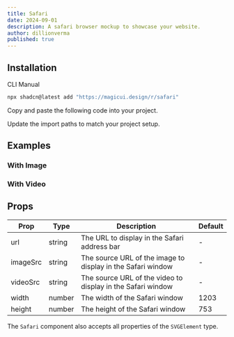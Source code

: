 ```yaml
---
title: Safari
date: 2024-09-01
description: A safari browser mockup to showcase your website.
author: dillionverma
published: true
---
```


<ComponentPreview name="safari-demo" />

## Installation

<Tabs defaultValue="cli">

<TabsList>
  <TabsTrigger value="cli">CLI</TabsTrigger>
  <TabsTrigger value="manual">Manual</TabsTrigger>
</TabsList>
<TabsContent value="cli">

```bash
npx shadcn@latest add "https://magicui.design/r/safari"
```

</TabsContent>

<TabsContent value="manual">

<Steps>

<Step>Copy and paste the following code into your project.</Step>

<ComponentSource name="safari" />

<Step>Update the import paths to match your project setup.</Step>

</Steps>

</TabsContent>

</Tabs>

## Examples

### With Image

<ComponentPreview name="safari-demo-2" />

### With Video

<ComponentPreview name="safari-demo-3" />

## Props

| Prop     | Type   | Description                                                 | Default |
| -------- | ------ | ----------------------------------------------------------- | ------- |
| url      | string | The URL to display in the Safari address bar                | -       |
| imageSrc | string | The source URL of the image to display in the Safari window | -       |
| videoSrc | string | The source URL of the video to display in the Safari window | -       |
| width    | number | The width of the Safari window                              | 1203    |
| height   | number | The height of the Safari window                             | 753     |

The `Safari` component also accepts all properties of the `SVGElement` type.
